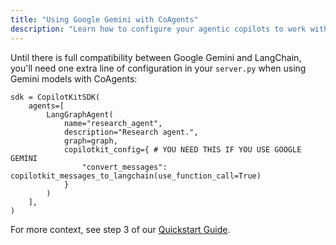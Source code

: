 ```yaml
---
title: "Using Google Gemini with CoAgents"
description: "Learn how to configure your agentic copilots to work with Google Gemini models."
---
```


Until there is full compatibility between Google Gemini and LangChain, you'll need one extra line of configuration in your `server.py` when using Gemini models with CoAgents:

```
sdk = CopilotKitSDK(
    agents=[
        LangGraphAgent(
            name="research_agent",
            description="Research agent.",
            graph=graph,
            copilotkit_config={ # YOU NEED THIS IF YOU USE GOOGLE GEMINI
                "convert_messages": copilotkit_messages_to_langchain(use_function_call=True)
            }
        )
    ],
)
```

For more context, see step 3 of our [Quickstart Guide](/coagents/quickstart).

